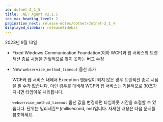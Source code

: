 ```yaml
---
id: dotnet-2_1_5
title: .NET Agent v2.1.5
toc_max_heading_level: 2
pagination_next: release-notes/dotnet/dotnet-2_1_4
displayed_sidebar: releaseSidebar
---
```


2023년 9월 13일

- <Status>Fixed</Status> Windows Communication Foundation(이하 WCF)과 웹 서비스의 트랜잭션 종료 시점을 간헐적으로 찾지 못하는 버그 수정

- <Status>New</Status> <code>webservice_method_timeout</code> 옵션 추가

  WCF와 웹 서비스 내에서 Exception 핸들링이 되지 않은 경우 트랜잭션 종료 시점을 알 수가 없습니다. 이런 경우를 대비해 WCF와 웹 서비스는 기본적으로 30초가 지나면 타임아웃 처리됩니다.
  
  <code>webservice_method_timeout</code> 옵션 값을 변경하면 타임아웃 시간을 조절할 수 있습니다. 단위는 밀리세컨드(millisecond, ms)입니다. 자세한 내용은 <Link to='../../dotnet/agent-webservice'>다음 문서</Link>를 참조하세요.